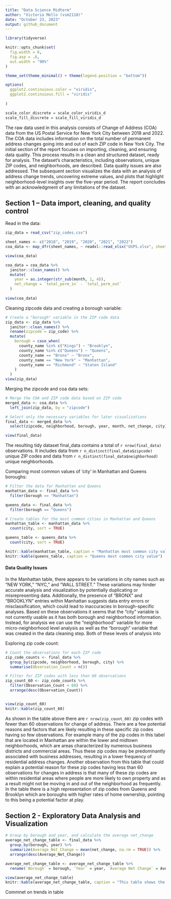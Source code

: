 ```yaml
---
title: "Data Science Midterm"
author: "Victoria Mello (vsm2118)"
date: "October 23, 2023"
output: github_document
---
```


```r

library(tidyverse)

knitr::opts_chunk$set(
  fig.width = 6,
  fig.asp = .6,
  out.width = "90%"
)

theme_set(theme_minimal() + theme(legend.position = "bottom"))

options(
  ggplot2.continuious.color = "viridis",
  ggplot2.continuious.fill = "viridis"
  
)

scale_color_discrete = scale_color_viridis_d
scale_fill_discrete = scale_fill_viridis_d
```

The raw data used in this analysis consists of Change of Address (COA) data from the US Postal Service for New York City between 2018 and 2022. The COA data includes information on the total number of permanent address changes going into and out of each ZIP code in New York City. The initial section of the report focuses on importing, cleaning, and ensuring data quality. This process results in a clean and structured dataset, ready for analysis. The dataset's characteristics, including observations, unique ZIP codes, and neighborhoods, are described. Data quality issues are also addressed. The subsequent section visualizes the data with an analysis of address change trends, uncovering extreme values, and plots that highlight neighborhood-level insights over the five-year period. The report concludes with an acknowledgment of any limitations of the dataset.


## Section 1 – Data import, cleaning, and quality control

Read in the data:
```r
zip_data = read_csv("zip_codes.csv")

sheet_names <- c("2018", "2019", "2020", "2021", "2022")
coa_data <- map_dfr(sheet_names, ~ readxl::read_xlsx("USPS.xlsx", sheet = .x))

view(coa_data)

coa_data = coa_data %>% 
  janitor::clean_names() %>% 
  mutate(
    year = as.integer(str_sub(month, 1, 4)),
    net_change = `total_perm_in` - `total_perm_out`
  )
  
view(coa_data)
```


Cleaning zipcode data and creating a borough variable:
```r
# Create a "borough" variable in the ZIP code data
zip_data <- zip_data %>%
  janitor::clean_names() %>% 
  rename(zipcode = zip_code) %>% 
  mutate(
    borough = case_when(
      county_name %in% c("Kings") ~ "Brooklyn",
      county_name %in% c("Queens") ~ "Queens",
      county_name == "Bronx" ~ "Bronx",
      county_name == "New York" ~ "Manhattan",
      county_name == "Richmond" ~ "Staten Island"
    )
  )
view(zip_data)
```


Merging the zipcode and coa data sets:
```r
# Merge the COA and ZIP code data based on ZIP code
merged_data <- coa_data %>%
  left_join(zip_data, by = "zipcode")

# Select only the necessary variables for later visualizations
final_data <- merged_data %>%
  select(zipcode, neighborhood, borough, year, month, net_change, city)

view(final_data)
```

The resulting tidy dataset final_data contains a total of `r nrow(final_data)` observations. It includes data from `r n_distinct(final_data$zipcode)` unique ZIP codes and data from `r n_distinct(final_data$neighborhood)` unique neighborhoods.


Comparing most common values of 'city' in Manhattan and Queens boroughs: 
```r
# Filter the data for Manhattan and Queens
manhattan_data <- final_data %>%
  filter(borough == "Manhattan")

queens_data <- final_data %>%
  filter(borough == "Queens")

# Create tables for the most common cities in Manhattan and Queens
manhattan_table <- manhattan_data %>%
  count(city, sort = TRUE)

queens_table <- queens_data %>%
  count(city, sort = TRUE)

knitr::kable(manhattan_table, caption = "Manhattan most common city value")
knitr::kable(queens_table, caption = "Queens most common city value")
```

#### Data Quality Issues 
In the Manhattan table, there appears to be variations in city names such as "NEW YORK," "NYC," and "WALL STREET." These variations may hinder accurate analysis and visualization by potentially duplicating or misrepresenting data. Additionally, the presence of "BRONX" and "BROOKLYN" entries within Manhattan suggests data entry errors or misclassification, which could lead to inaccuracies in borough-specific analyses. Based on these observations it seems that the "city" variable is not currently usable as it has both borough and neighborhood information. Instead, for analysis we can use the "neighborhood" variable for more micro-neighborhood level analysis as well as the "borough" variable that was created in the data cleaning step. Both of these levels of analysis into  


Exploring zip code count:
```r
# Count the observations for each ZIP code
zip_code_counts <- final_data %>%
  group_by(zipcode, neighborhood, borough, city) %>%
  summarise(Observation_Count = n())

# Filter for ZIP codes with less than 60 observations
zip_count_60 <- zip_code_counts %>%
  filter(Observation_Count < 60) %>%
  arrange(desc(Observation_Count))


view(zip_count_60)
knitr::kable(zip_count_60)
```

As shown in the table above there are `r nrow(zip_count_60)` zip codes with fewer than 60 observations for change of address. There are a few potential reasons and factors that are likely resulting in these specific zip codes having so few observations. For example many of the zip codes in this tabel that are located in Manhattan are within the lower and midtown neighborhoods, which are areas characterized by numerous business districts and commercial areas. Thus these zip codes may be predominantly associated with business addresses, resulting in a lower frequency of residential address changes. Another observation from this table that could explain a potential reason for these zip codes having less than 60 observations for changes in address is that many of these zip codes are within residential areas where people are more likely to own property and as a result might not be moving in and out of the neighborhood as frequently. In the table there is a high representation of zip codes from Queens and Brooklyn which are boroughs with higher rates of home ownership, pointing to this being a potential factor at play. 


## Section 2 - Exploratory Data Analysis and Visualization

```r
# Group by borough and year, and calculate the average net_change
average_net_change_table <- final_data %>%
  group_by(borough, year) %>%
  summarize(Average_Net_Change = mean(net_change, na.rm = TRUE)) %>% 
  arrange(desc(Average_Net_Change))

average_net_change_table <- average_net_change_table %>%
  rename(`Borough` = borough, `Year` = year, `Average Net Change` = Average_Net_Change)

view(average_net_change_table)
knitr::kable(average_net_change_table, caption = "This table shows the average net change in addresses by borough and year. The 'Average Net Change' values represent the average address changes for each combination of borough and year. Note that missing values are excluded from the calculations") 
```

############ Commnet on trends in table ############### 

